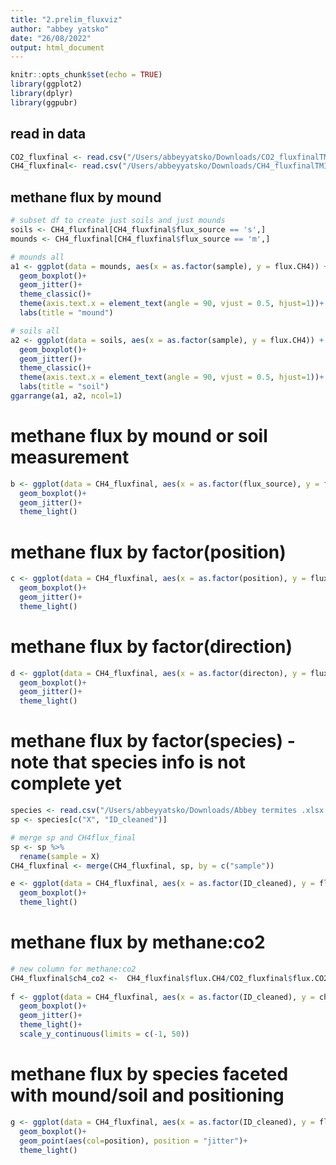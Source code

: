 ```yaml
---
title: "2.prelim_fluxviz"
author: "abbey yatsko"
date: "26/08/2022"
output: html_document
---
```


```r
knitr::opts_chunk$set(echo = TRUE)
library(ggplot2)
library(dplyr)
library(ggpubr)
```

## read in data 
```r
CO2_fluxfinal <- read.csv("/Users/abbeyyatsko/Downloads/CO2_fluxfinalTMI.csv")
CH4_fluxfinal<- read.csv("/Users/abbeyyatsko/Downloads/CH4_fluxfinalTMI.csv")
```

## methane flux by mound
```r
# subset df to create just soils and just mounds
soils <- CH4_fluxfinal[CH4_fluxfinal$flux_source == 's',]
mounds <- CH4_fluxfinal[CH4_fluxfinal$flux_source == 'm',]

# mounds all 
a1 <- ggplot(data = mounds, aes(x = as.factor(sample), y = flux.CH4)) + 
  geom_boxplot()+ 
  geom_jitter()+
  theme_classic()+
  theme(axis.text.x = element_text(angle = 90, vjust = 0.5, hjust=1))+
  labs(title = "mound")

# soils all 
a2 <- ggplot(data = soils, aes(x = as.factor(sample), y = flux.CH4)) + 
  geom_boxplot()+ 
  geom_jitter()+
  theme_classic()+
  theme(axis.text.x = element_text(angle = 90, vjust = 0.5, hjust=1))+
  labs(title = "soil")
ggarrange(a1, a2, ncol=1)
```

# methane flux by mound or soil measurement 
```r
b <- ggplot(data = CH4_fluxfinal, aes(x = as.factor(flux_source), y = flux.CH4)) + 
  geom_boxplot()+ 
  geom_jitter()+
  theme_light()
```

# methane flux by factor(position)
```r
c <- ggplot(data = CH4_fluxfinal, aes(x = as.factor(position), y = flux.CH4)) + 
  geom_boxplot()+ 
  geom_jitter()+
  theme_light()
```

# methane flux by factor(direction)
```r
d <- ggplot(data = CH4_fluxfinal, aes(x = as.factor(directon), y = flux.CH4, fill = flux_source)) + 
  geom_boxplot()+ 
  geom_jitter()+
  theme_light()
```

# methane flux by factor(species) - note that species info is not complete yet 
```r
species <- read.csv("/Users/abbeyyatsko/Downloads/Abbey termites .xlsx - Sheet1.csv")
sp <- species[c("X", "ID_cleaned")]

# merge sp and CH4flux_final 
sp <- sp %>%
  rename(sample = X)
CH4_fluxfinal <- merge(CH4_fluxfinal, sp, by = c("sample")) 

e <- ggplot(data = CH4_fluxfinal, aes(x = as.factor(ID_cleaned), y = flux.CH4, fill = flux_source)) + 
  geom_boxplot()+ 
  theme_light()
```

# methane flux by methane:co2 
```r
# new column for methane:co2 
CH4_fluxfinal$ch4_co2 <-  CH4_fluxfinal$flux.CH4/CO2_fluxfinal$flux.CO2
  
f <- ggplot(data = CH4_fluxfinal, aes(x = as.factor(ID_cleaned), y = ch4_co2, fill = flux_source)) + 
  geom_boxplot()+ 
  geom_jitter()+
  theme_light()+
  scale_y_continuous(limits = c(-1, 50))
```

# methane flux by species faceted with mound/soil and positioning
```r
g <- ggplot(data = CH4_fluxfinal, aes(x = as.factor(ID_cleaned), y = flux.CH4, fill = flux_source)) + 
  geom_boxplot()+ 
  geom_point(aes(col=position), position = "jitter")+
  theme_light()
```




